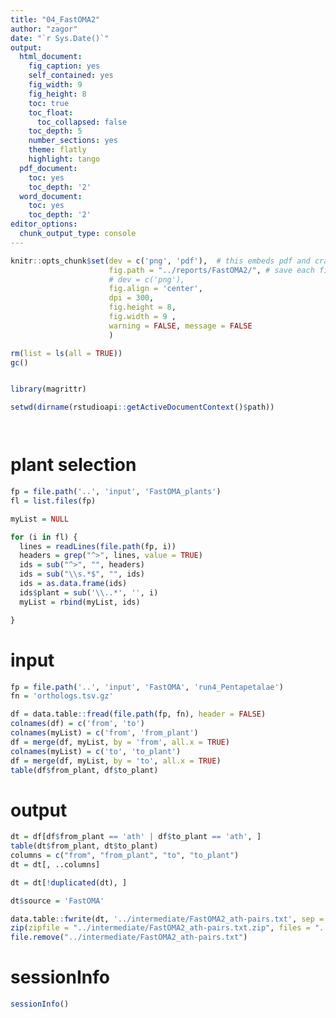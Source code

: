 ```yaml
---
title: "04_FastOMA2"
author: "zagor"
date: "`r Sys.Date()`"
output:
  html_document:
    fig_caption: yes
    self_contained: yes
    fig_width: 9
    fig_height: 8
    toc: true
    toc_float:
      toc_collapsed: false
    toc_depth: 5
    number_sections: yes
    theme: flatly
    highlight: tango
  pdf_document:
    toc: yes
    toc_depth: '2'
  word_document:
    toc: yes
    toc_depth: '2'
editor_options:
  chunk_output_type: console
---
```



```r
knitr::opts_chunk$set(dev = c('png', 'pdf'),  # this embeds pdf and crates scrolable blocks if pdf is first
                      fig.path = "../reports/FastOMA2/", # save each figure here
                      # dev = c('png'), 
                      fig.align = 'center', 
                      dpi = 300,
                      fig.height = 8, 
                      fig.width = 9 ,
                      warning = FALSE, message = FALSE
                      )
```



```r

rm(list = ls(all = TRUE))
gc()


library(magrittr)

setwd(dirname(rstudioapi::getActiveDocumentContext()$path))




```

# plant selection

```r

fp = file.path('..', 'input', 'FastOMA_plants')
fl = list.files(fp)

myList = NULL

for (i in fl) {
  lines = readLines(file.path(fp, i))
  headers = grep("^>", lines, value = TRUE)
  ids = sub("^>", "", headers)
  ids = sub("\\s.*$", "", ids)
  ids = as.data.frame(ids)
  ids$plant = sub('\\..*', '', i)
  myList = rbind(myList, ids)

}


```

# input

```r

fp = file.path('..', 'input', 'FastOMA', 'run4_Pentapetalae')
fn = 'orthologs.tsv.gz'

df = data.table::fread(file.path(fp, fn), header = FALSE)
colnames(df) = c('from', 'to')
colnames(myList) = c('from', 'from_plant')
df = merge(df, myList, by = 'from', all.x = TRUE)
colnames(myList) = c('to', 'to_plant')
df = merge(df, myList, by = 'to', all.x = TRUE)
table(df$from_plant, df$to_plant)

```

# output

```r

dt = df[df$from_plant == 'ath' | df$to_plant == 'ath', ]
table(dt$from_plant, dt$to_plant)
columns = c("from", "from_plant", "to", "to_plant")
dt = dt[, ..columns]

dt = dt[!duplicated(dt), ]

dt$source = 'FastOMA'

data.table::fwrite(dt, '../intermediate/FastOMA2_ath-pairs.txt', sep = '\t')
zip(zipfile = "../intermediate/FastOMA2_ath-pairs.txt.zip", files = "../intermediate/FastOMA2_ath-pairs.txt")
file.remove("../intermediate/FastOMA2_ath-pairs.txt")

```


# sessionInfo

```r

sessionInfo()

```

